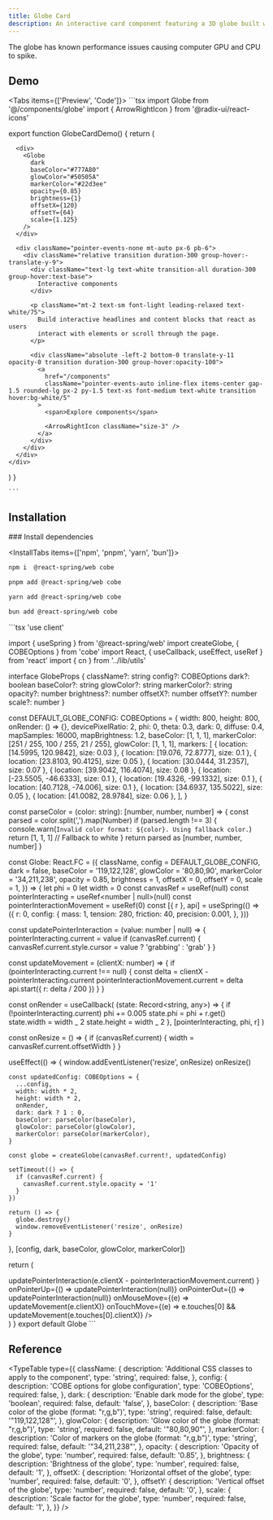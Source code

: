 ```yaml
---
title: Globe Card
description: An interactive card component featuring a 3D globe built with WebGL, designed to enhance visual engagement and interactivity.
---
```


<Links>
  <Link label="Credits" icon="twitter" link="https://x.com/wickedmishra" />
</Links>

<Callout title="Warning" type="warn">
  The globe has known performance issues causing computer GPU and CPU to spike.
</Callout>

## Demo

<Tabs items={['Preview', 'Code']}>
  <Tab value="preview">
  <ComponentSource name="globe-card-demo" />
  </Tab>
  <Tab value="code">
    ```tsx
import Globe from '@/components/globe'
import { ArrowRightIcon } from '@radix-ui/react-icons'

export function GlobeCardDemo() {
  return (
    <div className="group relative mx-auto flex h-80 w-full max-w-md flex-col overflow-hidden rounded-2xl border border-white/5 bg-zinc-800">
      <div className="absolute inset-0 bg-[radial-gradient(40%_128px_at_50%_0%,theme(backgroundColor.white/5%),transparent)]"></div>

      <div>
        <Globe
          dark
          baseColor="#777A80"
          glowColor="#50505A"
          markerColor="#22d3ee"
          opacity={0.85}
          brightness={1}
          offsetX={120}
          offsetY={64}
          scale={1.125}
        />
      </div>

      <div className="pointer-events-none mt-auto px-6 pb-6">
        <div className="relative transition duration-300 group-hover:-translate-y-9">
          <div className="text-lg text-white transition-all duration-300 group-hover:text-base">
            Interactive components
          </div>

          <p className="mt-2 text-sm font-light leading-relaxed text-white/75">
            Build interactive headlines and content blocks that react as users
            interact with elements or scroll through the page.
          </p>

          <div className="absolute -left-2 bottom-0 translate-y-11 opacity-0 transition duration-300 group-hover:opacity-100">
            <a
              href="/components"
              className="pointer-events-auto inline-flex items-center gap-1.5 rounded-lg px-2 py-1.5 text-xs font-medium text-white transition hover:bg-white/5"
            >
              <span>Explore components</span>

              <ArrowRightIcon className="size-3" />
            </a>
          </div>
        </div>
      </div>
    </div>

)
}

    ```

  </Tab>
</Tabs>

## Installation

<Steps>
<Step>
### Install dependencies

<InstallTabs items={['npm', 'pnpm', 'yarn', 'bun']}>

```bash tab="npm"
npm i  @react-spring/web cobe
```

```bash tab="pnpm"
pnpm add @react-spring/web cobe
```

```bash tab="yarn"
yarn add @react-spring/web cobe
```

```bash tab="bun"
bun add @react-spring/web cobe
```

</InstallTabs>

</Step>

<Step>
```tsx
'use client'

import { useSpring } from '@react-spring/web'
import createGlobe, { COBEOptions } from 'cobe'
import React, { useCallback, useEffect, useRef } from 'react'
import { cn } from '../lib/utils'

interface GlobeProps {
className?: string
config?: COBEOptions
dark?: boolean
baseColor?: string
glowColor?: string
markerColor?: string
opacity?: number
brightness?: number
offsetX?: number
offsetY?: number
scale?: number
}

const DEFAULT_GLOBE_CONFIG: COBEOptions = {
width: 800,
height: 800,
onRender: () => {},
devicePixelRatio: 2,
phi: 0,
theta: 0.3,
dark: 0,
diffuse: 0.4,
mapSamples: 16000,
mapBrightness: 1.2,
baseColor: [1, 1, 1],
markerColor: [251 / 255, 100 / 255, 21 / 255],
glowColor: [1, 1, 1],
markers: [
{ location: [14.5995, 120.9842], size: 0.03 },
{ location: [19.076, 72.8777], size: 0.1 },
{ location: [23.8103, 90.4125], size: 0.05 },
{ location: [30.0444, 31.2357], size: 0.07 },
{ location: [39.9042, 116.4074], size: 0.08 },
{ location: [-23.5505, -46.6333], size: 0.1 },
{ location: [19.4326, -99.1332], size: 0.1 },
{ location: [40.7128, -74.006], size: 0.1 },
{ location: [34.6937, 135.5022], size: 0.05 },
{ location: [41.0082, 28.9784], size: 0.06 },
],
}

const parseColor = (color: string): [number, number, number] => {
const parsed = color.split(',').map(Number)
if (parsed.length !== 3) {
console.warn(`Invalid color format: ${color}. Using fallback color.`)
return [1, 1, 1] // Fallback to white
}
return parsed as [number, number, number]
}

const Globe: React.FC<GlobeProps> = ({
className,
config = DEFAULT_GLOBE_CONFIG,
dark = false,
baseColor = '119,122,128',
glowColor = '80,80,90',
markerColor = '34,211,238',
opacity = 0.85,
brightness = 1,
offsetX = 0,
offsetY = 0,
scale = 1,
}) => {
let phi = 0
let width = 0
const canvasRef = useRef<HTMLCanvasElement>(null)
const pointerInteracting = useRef<number | null>(null)
const pointerInteractionMovement = useRef(0)
const [{ r }, api] = useSpring(() => ({
r: 0,
config: {
mass: 1,
tension: 280,
friction: 40,
precision: 0.001,
},
}))

const updatePointerInteraction = (value: number | null) => {
pointerInteracting.current = value
if (canvasRef.current) {
canvasRef.current.style.cursor = value ? 'grabbing' : 'grab'
}
}

const updateMovement = (clientX: number) => {
if (pointerInteracting.current !== null) {
const delta = clientX - pointerInteracting.current
pointerInteractionMovement.current = delta
api.start({ r: delta / 200 })
}
}

const onRender = useCallback(
(state: Record<string, any>) => {
if (!pointerInteracting.current) phi += 0.005
state.phi = phi + r.get()
state.width = width _ 2
state.height = width _ 2
},
[pointerInteracting, phi, r]
)

const onResize = () => {
if (canvasRef.current) {
width = canvasRef.current.offsetWidth
}
}

useEffect(() => {
window.addEventListener('resize', onResize)
onResize()

    const updatedConfig: COBEOptions = {
      ...config,
      width: width * 2,
      height: width * 2,
      onRender,
      dark: dark ? 1 : 0,
      baseColor: parseColor(baseColor),
      glowColor: parseColor(glowColor),
      markerColor: parseColor(markerColor),
    }

    const globe = createGlobe(canvasRef.current!, updatedConfig)

    setTimeout(() => {
      if (canvasRef.current) {
        canvasRef.current.style.opacity = '1'
      }
    })

    return () => {
      globe.destroy()
      window.removeEventListener('resize', onResize)
    }

}, [config, dark, baseColor, glowColor, markerColor])

return (

<div
  className={cn(
    'absolute inset-0 mx-auto aspect-[1/1] w-full max-w-[600px]',
    className
  )}
  style={{
    opacity,
    filter: `brightness(${brightness})`,
    transform: `translate(${offsetX}px, ${offsetY}px) scale(${scale})`,
  }}
>
  <canvas
    className={cn(
      'h-full w-full opacity-0 transition-opacity duration-500 [contain:layout_paint_size]'
    )}
    ref={canvasRef}
    onPointerDown={(e) =>
      updatePointerInteraction(e.clientX - pointerInteractionMovement.current)
    }
    onPointerUp={() => updatePointerInteraction(null)}
    onPointerOut={() => updatePointerInteraction(null)}
    onMouseMove={(e) => updateMovement(e.clientX)}
    onTouchMove={(e) => e.touches[0] && updateMovement(e.touches[0].clientX)}
  />
</div>
) }
export default Globe
```
</Step>
</Steps>

## Reference

<TypeTable
  type={{
    className: {
      description: 'Additional CSS classes to apply to the component',
      type: 'string',
      required: false,
    },
    config: {
      description: 'COBE options for globe configuration',
      type: 'COBEOptions',
      required: false,
    },
    dark: {
      description: 'Enable dark mode for the globe',
      type: 'boolean',
      required: false,
      default: 'false',
    },
    baseColor: {
      description: 'Base color of the globe (format: "r,g,b")',
      type: 'string',
      required: false,
      default: '"119,122,128"',
    },
    glowColor: {
      description: 'Glow color of the globe (format: "r,g,b")',
      type: 'string',
      required: false,
      default: '"80,80,90"',
    },
    markerColor: {
      description: 'Color of markers on the globe (format: "r,g,b")',
      type: 'string',
      required: false,
      default: '"34,211,238"',
    },
    opacity: {
      description: 'Opacity of the globe',
      type: 'number',
      required: false,
      default: '0.85',
    },
    brightness: {
      description: 'Brightness of the globe',
      type: 'number',
      required: false,
      default: '1',
    },
    offsetX: {
      description: 'Horizontal offset of the globe',
      type: 'number',
      required: false,
      default: '0',
    },
    offsetY: {
      description: 'Vertical offset of the globe',
      type: 'number',
      required: false,
      default: '0',
    },
    scale: {
      description: 'Scale factor for the globe',
      type: 'number',
      required: false,
      default: '1',
    },
  }}
/>
